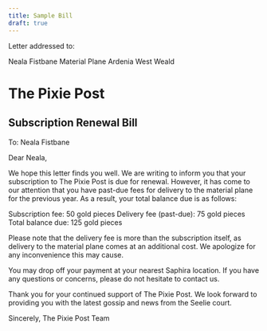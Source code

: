 ```yaml
---
title: Sample Bill
draft: true
---
```


Letter addressed to:

<p className="whitespace-pre pl-8">
	Neala Fistbane Material Plane Ardenia West Weald
</p>

# The Pixie Post

## Subscription Renewal Bill

To: Neala Fistbane

Dear Neala,

We hope this letter finds you well. We are writing to inform you that your subscription to The Pixie Post is due for renewal. However, it has come to our attention that you have past-due fees for delivery to the material plane for the previous year. As a result, your total balance due is as follows:

Subscription fee: 50 gold pieces
Delivery fee (past-due): 75 gold pieces
Total balance due: 125 gold pieces

Please note that the delivery fee is more than the subscription itself, as delivery to the material plane comes at an additional cost. We apologize for any inconvenience this may cause.

You may drop off your payment at your nearest Saphira location. If you have any questions or concerns, please do not hesitate to contact us.

Thank you for your continued support of The Pixie Post. We look forward to providing you with the latest gossip and news from the Seelie court.

Sincerely,
The Pixie Post Team
